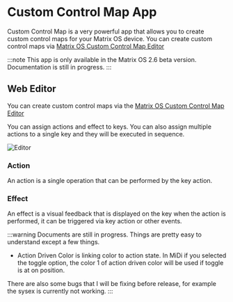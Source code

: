 # Custom Control Map App

Custom Control Map is a very powerful app that allows you to create custom control maps for your Matrix OS device. You can create custom control maps via [Matrix OS Custom Control Map Editor](https://edit.203.io)


:::note
This app is only available in the Matrix OS 2.6 beta version. Documentation is still in progress.
:::

## Web Editor

You can create custom control maps via the [Matrix OS Custom Control Map Editor](https://edit.203.io)

You can assign actions and effect to keys. You can also assign multiple actions to a single key and they will be executed in sequence.

![Editor](Editor.png)

### Action 

An action is a single operation that can be performed by the key action.

### Effect
An effect is a visual feedback that is displayed on the key when the action is performed, it can be triggered via key action or other events.



:::warning
Documents are still in progress. Things are pretty easy to understand except a few things.

- Action Driven Color is linking color to action state. In MiDi if you selected the toggle option, the color 1 of action driven color will be used if toggle is at on position.

There are also some bugs that I will be fixing before release, for example the sysex is currently not working.
:::
